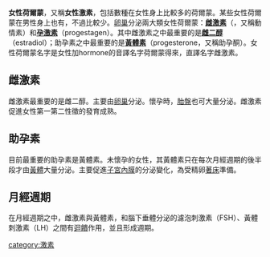 {{Not|雌激素}}{{medical}}
<!--建議未來將條目分裂-->
'''女性荷爾蒙'''，又稱'''女性激素'''，包括數種在女性身上比較多的荷爾蒙。某些女性荷爾蒙在男性身上也有，不過比較少。[[卵巢|卵巢]]分泌兩大類女性荷爾蒙：'''[[雌激素|雌激素]]'''（{{lang-en|'''estrogen'''}}，又稱動情素）和'''[[孕激素|孕激素]]'''（progestagen）。其中雌激素之中最重要的是'''[[雌二醇|雌二醇]]'''（estradiol）；助孕素之中最重要的是'''[[黃體素|黃體素]]'''（progesterone，又稱助孕酮）。女性荷爾蒙名字是女性加hormone的音譯名字荷爾蒙得來，直譯名字雌激素。

==雌激素==
{{main|雌激素}}
雌激素最重要的是雌二醇。主要由[[卵巢|卵巢]]分泌。懷孕時，[[胎盤|胎盤]]也可大量分泌。雌激素促進女性第一第二性徵的發育成熟。

==助孕素==
{{main|黃體素}}
目前最重要的助孕素是黃體素。未懷孕的女性，其黃體素只在每次月經週期的後半段才由[[黃體|黃體]]大量分泌。主要促進[[子宮內膜|子宮內膜]]的分泌變化，為受精卵[[著床|著床]]準備。

==月經週期==
{{main|月經}}
在月經週期之中，雌激素與黃體素，和腦下垂體分泌的濾泡刺激素（FSH）、黃體刺激素（LH）之間有[[迴饋|迴饋]]作用，並且形成週期。

{{med-stub}}
[[category:激素|category:激素]]
